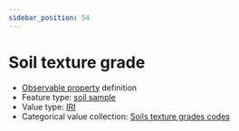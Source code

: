 ```yaml
---
sidebar_position: 54
---
```



# Soil texture grade

- [Observable property](/viewers/dawe-vocabs?uri=https://linked.data.gov.au/def/test/dawe-cv/062078e4-716e-4f27-a0f2-5e9715ddb6dc) definition
- Feature type: [soil sample](http://linked.data.gov.au/def/tern-cv/06461021-a6c2-4175-9651-23653c2b9116)
- Value type: [IRI](https://w3id.org/tern/ontologies/tern/IRI)
- Categorical value collection: [Soils texture grades codes](/viewers/dawe-vocabs?uri=https://linked.data.gov.au/def/test/dawe-cv/ecdcb81a-cbe9-4113-b9e9-422a0e6c751f)

<Example protocolModule="soil-pit-characterization" observableProperty="https://linked.data.gov.au/def/test/dawe-cv/062078e4-716e-4f27-a0f2-5e9715ddb6dc" />
